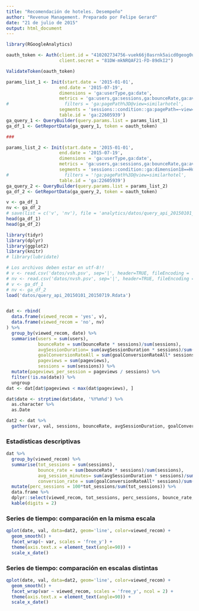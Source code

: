 ```yaml
---
title: "Recomendación de hoteles. Desempeño"
author: "Revenue Management. Preparado por Felipe Gerard"
date: "21 de julio de 2015"
output: html_document
---
```



```r
library(RGoogleAnalytics)

oauth_token <- Auth(client.id = "410202734756-vuek66j0asrnk5aicd0geog0uf5kje2u.apps.googleusercontent.com",
                    client.secret = "81DW-mkNRQAF21-FD-89dkI2")

ValidateToken(oauth_token)

params_list_1 <- Init(start.date = '2015-01-01',
                    end.date = '2015-07-19',
                    dimensions = 'ga:userType,ga:date',
                    metrics = 'ga:users,ga:sessions,ga:bounceRate,ga:avgSessionDuration,ga:goalConversionRateAll,ga:pageviews',
#                     filters = 'ga:pagePath%3D@view=similarhotel',
                    segments = 'sessions::condition::ga:pagePath=~view=(similarhotel|similarpackage)',
                    table.id = 'ga:22605939')
ga_query_1 <- QueryBuilder(query.params.list = params_list_1)
ga_df_1 <- GetReportData(ga_query_1, token = oauth_token)

###

params_list_2 <- Init(start.date = '2015-01-01',
                    end.date = '2015-07-19',
                    dimensions = 'ga:userType,ga:date',
                    metrics = 'ga:users,ga:sessions,ga:bounceRate,ga:avgSessionDuration,ga:goalConversionRateAll,ga:pageviews',
                    segments = 'sessions::condition::ga:dimension18==Hotel;condition::!ga:pagePath=~view=(similarhotel|similarpackage)',
#                     filters = '!ga:pagePath%3D@view=similarhotel',
                    table.id = 'ga:22605939')
ga_query_2 <- QueryBuilder(query.params.list = params_list_2)
ga_df_2 <- GetReportData(ga_query_2, token = oauth_token)

v <- ga_df_1
nv <- ga_df_2
# save(list = c('v', 'nv'), file = 'analytics/datos/query_api_20150101_20150719.Rdata')
head(ga_df_1)
head(ga_df_2)

```


```r
library(tidyr)
library(dplyr)
library(ggplot2)
library(knitr)
# library(lubridate)

# Los archivos deben estar en utf-8!!
# v <- read.csv('datos/vsh.psv', sep='|', header=TRUE, fileEncoding = 'UTF-8')
# nv <- read.csv('datos/nvsh.psv', sep='|', header=TRUE, fileEncoding = 'UTF-8')
# v <- ga_df_1
# nv <- ga_df_2
load('datos/query_api_20150101_20150719.Rdata')


dat <- rbind(
  data.frame(viewed_recom = 'yes', v),
  data.frame(viewed_recom = 'no', nv)
) %>%
  group_by(viewed_recom, date) %>%
  summarise(users = sum(users),
            bounceRate = sum(bounceRate * sessions)/sum(sessions),
            avgSessionDuration= sum(avgSessionDuration * sessions)/sum(sessions)/60,
            goalConversionRateAll = sum(goalConversionRateAll* sessions)/sum(sessions),
            pageviews = sum(pageviews),
            sessions = sum(sessions)) %>%
  mutate(pageviews_per_session = pageviews / sessions) %>%
  filter(!is.na(date)) %>%
  ungroup
dat <- dat[dat$pageviews < max(dat$pageviews), ]

dat$date <- strptime(dat$date, '%Y%m%d') %>%
  as.character %>%
  as.Date

dat2 <- dat %>%
  gather(var, val, sessions, bounceRate, avgSessionDuration, goalConversionRateAll, pageviews_per_session)

```

### Estadísticas descriptivas

```r
dat %>%
  group_by(viewed_recom) %>%
  summarise(tot_sessions = sum(sessions),
            bounce_rate = sum(bounceRate * sessions)/sum(sessions),
            avg_session_minutes= sum(avgSessionDuration * sessions)/sum(sessions),
            conversion_rate = sum(goalConversionRateAll* sessions)/sum(sessions)) %>%
  mutate(perc_sessions = 100*tot_sessions/sum(tot_sessions)) %>%
  data.frame %>%
  dplyr::select(viewed_recom, tot_sessions, perc_sessions, bounce_rate, avg_session_minutes, conversion_rate) %>%
  kable(digits = 2)
```

### Series de tiempo: comparación en la misma escala

```r
qplot(date, val, data=dat2, geom='line', color=viewed_recom) +
  geom_smooth() +
  facet_wrap(~ var, scales = 'free_y') +
  theme(axis.text.x = element_text(angle=90)) +
  scale_x_date()
```

### Series de tiempo: comparación en escalas distintas

```r
qplot(date, val, data=dat2, geom='line', color=viewed_recom) +
  geom_smooth() +
  facet_wrap(var ~ viewed_recom, scales = 'free_y', ncol = 2) +
  theme(axis.text.x = element_text(angle=90)) +
  scale_x_date()
```







